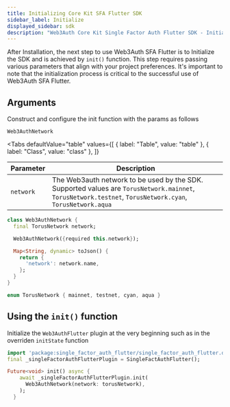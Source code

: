 ```yaml
---
title: Initializing Core Kit SFA Flutter SDK
sidebar_label: Initialize
displayed_sidebar: sdk
description: "Web3Auth Core Kit Single Factor Auth Flutter SDK - Initialize | Documentation - Web3Auth"
---
```



After Installation, the next step to use Web3Auth SFA Flutter is to Initialize the SDK and is achieved by `init()` function. This step requires
passing various parameters that align with your project preferences. It's important to note that the initialization process is critical to the
successful use of Web3Auth SFA Flutter.

## Arguments

Construct and configure the init function with the params as follows

`Web3AuthNetwork`

<Tabs
  defaultValue="table"
  values={[
    { label: "Table", value: "table" },
    { label: "Class", value: "class" },
  ]}
>

<TabItem value="table">

| Parameter | Description                                                                                                                                               |
| --------- | --------------------------------------------------------------------------------------------------------------------------------------------------------- |
| `network` | The Web3auth network to be used by the SDK. Supported values are `TorusNetwork.mainnet`, `TorusNetwork.testnet`, `TorusNetwork.cyan`, `TorusNetwork.aqua` |

</TabItem>

<TabItem value="class">

```dart
class Web3AuthNetwork {
  final TorusNetwork network;

  Web3AuthNetwork({required this.network});

  Map<String, dynamic> toJson() {
    return {
      'network': network.name,
    };
  }
}

enum TorusNetwork { mainnet, testnet, cyan, aqua }
```

</TabItem>

</Tabs>

## Using the `init()` function

Initialize the `Web3AuthFlutter` plugin at the very beginning such as in the overriden `initState` function

```dart title="Usage"
import 'package:single_factor_auth_flutter/single_factor_auth_flutter.dart';
final _singleFactorAuthFlutterPlugin = SingleFactAuthFlutter();

Future<void> init() async {
    await _singleFactorAuthFlutterPlugin.init(
      Web3AuthNetwork(network: torusNetwork),
    );
  }
```
